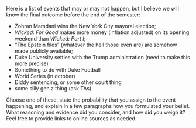 Here is a list of events that may or may not happen, but I believe we will know the final outcome before the end of the semester:

-   Zohran Mamdani wins the New York City mayoral election;
-   *Wicked: For Good* makes more money (inflation adjusted) on its opening weekend than *Wicked: Part I*;
-   "The Epstein files" (whatever the hell those even are) are somehow made publicly available;
-   Duke University settles with the Trump administration (need to make this more precise)
-   Something to do with Duke Football
-   World Series (in october)
-   Diddy sentencing, or some other court thing
-   some silly gen z thing (ask TAs)

Choose one of these, state the probability that you assign to the event happening, and explain in a few paragraphs how you formulated your belief. What reasoning and evidence did you consider, and how did you weigh it? Feel free to provide links to online sources as needed.
